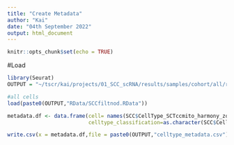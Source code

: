 ---
title: "Create Metadata"
author: "Kai"
date: "04th September 2022"
output: html_document
---

```{r setup, include=FALSE}
knitr::opts_chunk$set(echo = TRUE)
```

#Load

```{r}
library(Seurat)
OUTPUT = "~/tscr/kai/projects/01_SCC_scRNA/results/samples/cohort/all/rp/"

#all cells
load(paste0(OUTPUT,"RData/SCCfiltnod.RData"))

metadata.df <- data.frame(cell= names(SCC$CellType_SCTccmito_harmony_zoom0),
                          celltype_classification=as.character(SCC$CellType_SCTccmito_harmony_zoom0))

write.csv(x = metadata.df,file = paste0(OUTPUT,"celltype_metadata.csv"),row.names = F,col.names = F)
```

